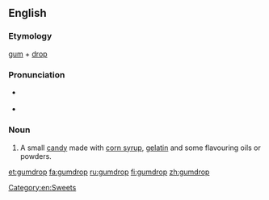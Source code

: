 ==English==
{{wikipedia}}

===Etymology===
[[gum]] + [[drop]]

===Pronunciation===
* {{a|RP}} {{IPA|/ˈɡʌm.drɒp/|lang=en}}
* {{a|US}} {{IPA|/ˈɡʌm.drɑːp/|lang=en}}

===Noun===
{{en-noun}}

# A small [[candy]] made with [[corn syrup]], [[gelatin]] and some flavouring oils or powders.

[[Category:en:Sweets]]

[[et:gumdrop]]
[[fa:gumdrop]]
[[ru:gumdrop]]
[[fi:gumdrop]]
[[zh:gumdrop]]
